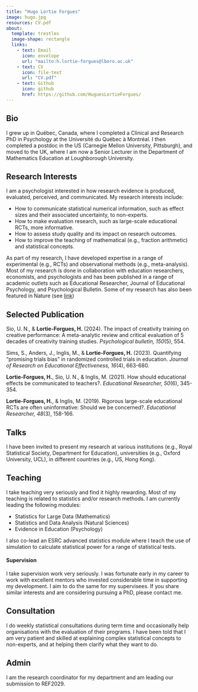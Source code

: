 ```yaml
---
title: "Hugo Lortie Forgues"
image: hugo.jpg
resources: CV.pdf
about:
  template: trestles
  image-shape: rectangle
  links:
    - text: Email
      icon: envelope
      url: "mailto:h.lortie-forgues@lboro.ac.uk"
    - text: CV
      icon: file-text
      url: "CV.pdf"
    - text: Github
      icon: github
      href: https://github.com/HuguesLortieForgues/
---
```



## Bio

I grew up in Québec, Canada, where I completed a Clinical and Research PhD in Psychology at the Université du Québec à Montréal. I then completed a postdoc in the US (Carnegie Mellon University, Pittsburgh), and moved to the UK, where I am now a Senior Lecturer in the Department of Mathematics Education at Loughborough University.


## Research Interests

I am a psychologist interested in how research evidence is produced, evaluated, perceived, and communicated. My research interests include:

*	How to communicate statistical numerical information, such as effect sizes and their associated uncertainty, to non-experts.
* How to make evaluation research, such as large-scale educational RCTs, more informative.
* How to assess study quality and its impact on research outcomes.
* How to improve the teaching of mathematical (e.g., fraction arithmetic) and statistical concepts.

As part of my research, I have developed expertise in a range of experimental (e.g., RCTs) and observational methods (e.g., meta-analysis). Most of my research is done in collaboration with education researchers, economists, and psychologists and has been published in a range of academic outlets such as Educational Researcher, Journal of Educational Psychology, and Psychological Bulletin. Some of my research has also been featured in Nature (see <a href="https://media.nature.com/original/magazine-assets/d41586-022-01387-7/d41586-022-01387-7.pdf" target="_blank">link</a>)

<!-- Comment: The html code above opens a new window link -->

## Selected Publication

Sio, U. N., & **Lortie-Forgues, H.** (2024). The impact of creativity training on creative performance: A meta-analytic review and critical evaluation of 5 decades of creativity training studies. *Psychological bulletin, 150*(5), 554.

Sims, S., Anders, J., Inglis, M., & **Lortie-Forgues, H.** (2023). Quantifying “promising trials bias” in randomized controlled trials in education. *Journal of Research on Educational Effectiveness, 16*(4), 663-680.

**Lortie-Forgues, H.**, Sio, U. N., & Inglis, M. (2021). How should educational effects be communicated to teachers?. *Educational Researcher, 50*(6), 345-354.

**Lortie-Forgues, H.**, & Inglis, M. (2019). Rigorous large-scale educational RCTs are often uninformative: Should we be concerned?. *Educational Researcher, 48*(3), 158-166.


## Talks
I have been invited to present my research at various institutions (e.g., Royal Statistical Society, Department for Education), universities (e.g., Oxford University, UCL), in different countries (e.g., US, Hong Kong). 


## Teaching

I take teaching very seriously and find it highly rewarding. Most of my teaching is related to statistics and/or research methods. I am currently leading the following modules:

* Statistics for Large Data (Mathematics)
* Statistics and Data Analysis (Natural Sciences)
* Evidence in Education (Psychology)

I also co-lead an ESRC advanced statistics module where I teach the use of simulation to calculate statistical power for a range of statistical tests.

#### Supervision

I take supervision work very seriously. I was fortunate early in my career to work with excellent mentors who invested considerable time in supporting my development. I aim to do the same for my supervisees. If you share similar interests and are considering pursuing a PhD, please contact me.


## Consultation
I do weekly statistical consultations during term time and occasionally help organisations with the evaluation of their programs. I have been told that I am very patient and skilled at explaining complex statistical concepts to non-experts, and at helping them clarify what they want to do.


## Admin
I am the research coordinator for my department and am leading our submission to REF2029.